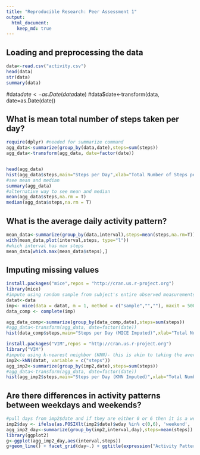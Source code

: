```yaml
---
title: "Reproducible Research: Peer Assessment 1"
output: 
  html_document:
    keep_md: true
---
```


## Loading and preprocessing the data
```r
data<-read.csv("activity.csv")
head(data)
str(data)
summary(data)
```

#data$date<-as.Date(data$date)
#data$date<-transform(data, date=as.Date(date))


## What is mean total number of steps taken per day?
```r
require(dplyr) #needed for summarize command
agg_data<-summarize(group_by(data,date),steps=sum(steps))
agg_data<-transform(agg_data, date=factor(date))


head(agg_data)
hist(agg_data$steps,main="Steps per Day",xlab="Total Number of Steps per Day",ylim = c(0,30),col="orange")
#see mean and median
summary(agg_data)
#alternative way to see mean and median
mean(agg_data$steps,na.rm = T)
median(agg_data$steps,na.rm = T)
```

## What is the average daily activity pattern?
```r
mean_data<-summarize(group_by(data,interval),steps=mean(steps,na.rm=T))
with(mean_data,plot(interval,steps, type="l"))
#which interval has max steps
mean_data[which.max(mean_data$steps),]
```


## Imputing missing values
```r
install.packages("mice",repos = "http://cran.us.r-project.org")
library(mice)
#impute using random sample from subject's entire observed measurements. Most reasonable imputation. generate 1 dataset from 500 iterations.
datat<-data
imp<- mice(data = datat, m = 1, method = c("sample","",""), maxit = 500)
data_comp <- complete(imp)

agg_data_comp<-summarize(group_by(data_comp,date),steps=sum(steps))
#agg_data<-transform(agg_data, date=factor(date))
hist(data_comp$steps,main="Steps per Day (MICE Imputed)",xlab="Total Number of Steps per Day", col="blue")
```


```r
install.packages("VIM",repos = "http://cran.us.r-project.org")
library("VIM")
#impute using k-nearest neighbor (KNN)- this is akin to taking the average of the interval in which there is an NA.Less reasonable imputation method considering the non-NAs could be mere outliers. random sampling from entire available [observed] population of steps is more sound. 
imp2<-kNN(datat, variable = c("steps"))
agg_imp2<-summarize(group_by(imp2,date),steps=sum(steps))
#agg_data<-transform(agg_data, date=factor(date))
hist(agg_imp2$steps,main="Steps per Day (KNN Imputed)",xlab="Total Number of Steps per Day", col="blue",ylim=c(0,30))
```


## Are there differences in activity patterns between weekdays and weekends?
```r
#pull days from imp2$date and if they are either 0 or 6 then it is a weekend, else it is a weekday. store in new col 'day'
imp2$day <- ifelse(as.POSIXlt(imp2$date)$wday %in% c(0,6), 'weekend', 'weekday')
agg_imp2_day<-summarize(group_by(imp2,interval,day),steps=mean(steps))
library(ggplot2)
g<-ggplot(agg_imp2_day,aes(interval,steps))
g+geom_line() + facet_grid(day~.) + ggtitle(expression("Activity Patterns between Weekdays and Weekends"))
```
